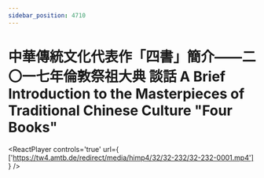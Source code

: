 ```yaml
---
sidebar_position: 4710
---
```



# 中華傳統文化代表作「四書」簡介——二〇一七年倫敦祭祖大典 談話 A Brief Introduction to the Masterpieces of Traditional Chinese Culture "Four Books"

<ReactPlayer controls='true' url={ ['https://tw4.amtb.de/redirect/media/himp4/32/32-232/32-232-0001.mp4'] } />
